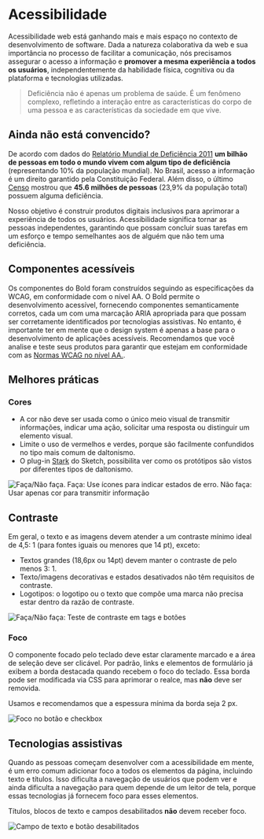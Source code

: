 
# Acessibilidade

Acessibilidade web está ganhando mais e mais espaço no contexto de desenvolvimento de software. Dada a natureza colaborativa da web e sua importância no processo de facilitar a comunicação, nós precisamos assegurar o acesso a informação e **promover a mesma experiência a todos os usuários**, independentemente da habilidade física, cognitiva ou da plataforma e tecnologias utilizadas.

<blockquote cite='World Health Organization'>
  <p>
    Deficiência não é apenas um problema de saúde. É um fenômeno complexo, refletindo a interação entre as
    características do corpo de uma pessoa e as características da sociedade em que vive.
  </p>
</blockquote>

## Ainda não está convencido?

De acordo com dados do [Relatório Mundial de Deficiência 2011](https://www.who.int/disabilities/world_report/2011/report.pdf) **um bilhão de pessoas em todo o mundo vivem com algum tipo de deficiência** (representando 10% da população mundial). No Brasil, acesso a informação é um direito garantido pela Constituição Federal. Além disso, o último [Censo](https://censo2010.ibge.gov.br/resultados/resumo.html) mostrou que **45.6 milhões de pessoas** (23,9% da população total) possuem alguma deficiência.

<Card icon='heartOutline'>
  Nosso objetivo é construir produtos digitais inclusivos para aprimorar a experiência de todos os usuários.
  Acessibilidade significa tornar as pessoas independentes, garantindo que possam concluir suas tarefas em um esforço e
  tempo semelhantes aos de alguém que não tem uma deficiência.
</Card>

## Componentes acessíveis

Os componentes do Bold foram construídos seguindo as especificações da WCAG, em conformidade com o nível AA. O Bold permite o desenvolvimento acessível, fornecendo componentes semanticamente corretos, cada um com uma
marcação ARIA apropriada para que possam ser corretamente identificados por tecnologias assistivas. No entanto, é importante ter em mente que o design system é apenas a base para o desenvolvimento de
aplicações acessíveis. Recomendamos que você analise e teste seus produtos para garantir que estejam em conformidade com as
[Normas WCAG no nível AA.](Https://www.w3.org/TR/WCAG20/#conformance).

## Melhores práticas

### Cores

- A cor não deve ser usada como o único meio visual de transmitir informações, indicar uma ação, solicitar uma
  resposta ou distinguir um elemento visual.
- Limite o uso de vermelhos e verdes, porque são facilmente confundidos no tipo mais comum de daltonismo.
- O plug-in [Stark](https://www.getstark.co/) do Sketch, possibilita ver como os protótipos são vistos por diferentes
  tipos de daltonismo.

![Faça/Não faça. Faça: Use ícones para indicar estados de erro. Não faça: Usar apenas cor para transmitir informação](/image/accessibility-color.png)

## Contraste

Em geral, o texto e as imagens devem atender a um contraste mínimo ideal de 4,5: 1 (para fontes iguais ou menores que 14 pt), exceto:

- Textos grandes (18,6px ou 14pt) devem manter o contraste de pelo menos 3: 1.
- Texto/imagens decorativas e estados desativados não têm requisitos de contraste.
- Logotipos: o logotipo ou o texto que compõe uma marca não precisa estar dentro da razão de contraste.

![Faça/Não faça: Teste de contraste em tags e botões](/image/accessibility-contrast.png)

### Foco

O componente focado pelo teclado deve estar claramente marcado e a área de seleção deve ser clicável. Por padrão,
links e elementos de formulário já exibem a borda destacada quando recebem o foco do teclado. Essa borda
pode ser modificada via CSS para aprimorar o realce, mas **não** deve ser removida.

Usamos e recomendamos que a espessura mínima da borda seja 2 px.

![Foco no botão e checkbox](/image/accessibility-focus.png)

## Tecnologias assistivas

Quando as pessoas começam desenvolver com a acessibilidade em mente, é um erro comum adicionar foco a todos os elementos da página,
incluindo texto e títulos. Isso dificulta a navegação de usuários que podem ver e ainda dificulta a navegação para quem depende de um leitor de tela,
porque essas tecnologias já fornecem foco para esses elementos.

Títulos, blocos de texto e campos desabilitados **não** devem receber foco.

![Campo de texto e botão desabilitados](/image/accessibility-assistivetech.png)
